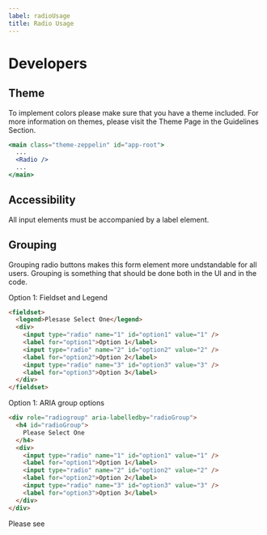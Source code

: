 ```yaml
---
label: radioUsage
title: Radio Usage
---
```


# Developers

## Theme

To implement colors please make sure that you have a theme included. For more information on themes, please visit the Theme Page in the Guidelines Section.

```jsx
<main class="theme-zeppelin" id="app-root">
  ...
  <Radio />
  ...
</main>
```

## Accessibility

All input elements must be accompanied by a label element.

## Grouping

Grouping radio buttons makes this form element more undstandable for all users. Grouping is something that should be done both in the UI and in the code.

Option 1: Fieldset and Legend

```html
<fieldset>
  <legend>Plesase Select One</legend>
  <div>
    <input type="radio" name="1" id="option1" value="1" />
    <label for="option1">Option 1</label>
    <input type="radio" name="2" id="option2" value="2" />
    <label for="option2">Option 2</label>
    <input type="radio" name="3" id="option3" value="3" />
    <label for="option3">Option 3</label>
  </div>
</fieldset>
```

Option 1: ARIA group options

```html
<div role="radiogroup" aria-labelledby="radioGroup">
  <h4 id="radioGroup">
    Please Select One
  </h4>
  <div>
    <input type="radio" name="1" id="option1" value="1" />
    <label for="option1">Option 1</label>
    <input type="radio" name="2" id="option2" value="2" />
    <label for="option2">Option 2</label>
    <input type="radio" name="3" id="option3" value="3" />
    <label for="option3">Option 3</label>
  </div>
</div>
```

Please see
